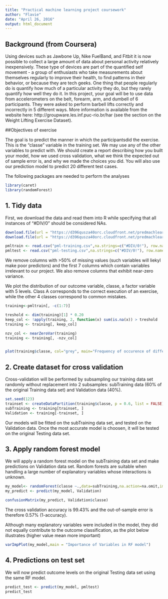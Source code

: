 ```yaml
---
title: "Practical machine learning project coursework"
author: "Flavie"
date: "April 26, 2016"
output: html_document
---
```


## Background (from Coursera)

Using devices such as Jawbone Up, Nike FuelBand, and Fitbit it is now possible to collect a large amount of data about personal activity relatively inexpensively. These type of devices are part of the quantified self movement - a group of enthusiasts who take measurements about themselves regularly to improve their health, to find patterns in their behavior, or because they are tech geeks. One thing that people regularly do is quantify how much of a particular activity they do, but they rarely quantify how well they do it. In this project, your goal will be to use data from accelerometers on the belt, forearm, arm, and dumbell of 6 participants. They were asked to perform barbell lifts correctly and incorrectly in 5 different ways. More information is available from the website here: http://groupware.les.inf.puc-rio.br/har (see the section on the Weight Lifting Exercise Dataset).

##Objectives of exercise

The goal is to predict the manner in which the participantsdid the exercise. This is the "classe" variable in the training set. We may use any of the other variables to predict with. We should create a report describing how you built your model, how we used cross validation, what we think the expected out of sample error is, and why we made the choices you did. You will also use our prediction model to predict 20 different test cases.

The following packages are needed to perform the analyses

```r
library(caret)
library(randomForest)
```

## 1. Tidy data

First, we download the data and read them into R while specifying that all instances of "#DIV/0" should be considered NAs.

```r
download.file(url = "https://d396qusza40orc.cloudfront.net/predmachlearn/pml-training.csv", destfile = "pml-training.csv")
download.file(url = "https://d396qusza40orc.cloudfront.net/predmachlearn/pml-testing.csv", destfile = "pml-testing.csv")

pmltrain <- read.csv("pml-training.csv",na.strings=c("#DIV/0!"), row.names = 1)
pmltest <- read.csv("pml-testing.csv",na.strings=c("#DIV/0!"), row.names = 1)
```

We remove columns with >50% of missing values (such variables will liekyl make poor predictors) and the first 7 columns which contain variables irrelevant to our project. We also remove columns that exhibit near-zero variance.

We plot the distribution of our outcome variable, classe, a factor variable with 5 levels. Class A corresponds to the correct execution of an exercise, while the other 4 classes correspond to common mistakes.

```r
training<-pmltrain[, -c(1:7)]

treshold <- dim(training)[1] * 0.20
keep_col <- !apply(training, 2, function(x) sum(is.na(x)) > treshold  || sum(x=="") > treshold)
training <- training[, keep_col]

nzv_col <- nearZeroVar(training)
training <- training[, -nzv_col]


plot(training$classe, col="grey", main="Frequency of occurence of different levels of outcome variable", xlab="classe levels", ylab="Frequency")
```

## 2. Create dataset for cross validation

Cross-validation will be performed by subsampling our training data set randomly without replacement into 2 subsamples: subTraining data (60% of the original Training data set) and Validation data (40%). 

```r
set.seed(123)
trainset <- createDataPartition(training$classe, p = 0.6, list = FALSE)
subTraining <- training[trainset, ]
Validation <- training[-trainset, ]
```

Our models will be fitted on the subTraining data set, and tested on the Validation data. Once the most accurate model is choosen, it will be tested on the original Testing data set.

## 3. Apply random forest model

We will apply a random forest model on the subTraining data set and make predictions on Validation data set. Random forests are suitable when handling a large number of explanatory variables whose interactions is unknown.

```r
my_model<- randomForest(classe ~.,data=subTraining,na.action=na.omit,importance=T)
my_predict <- predict(my_model, Validation) 

confusionMatrix(my_predict, Validation$classe)
```

The cross validation accuracy is 99.43% and the out-of-sample error is therefore 0.57% (1-accuracy).

Although many explanatory variables were included in the model, they did not equally contribute to the outcome classification, as the plot below illustrates (higher value mean more important) 

```r
varImpPlot(my_model,main = "Importance of Variables in RF model")
```

## 4. Predictions on test set

We will now predict outcome levels on the original Testing data set using the same RF model.

```r
predict_test <- predict(my_model, pmltest)
predict_test
```
